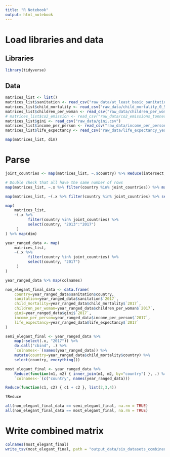 ```yaml
---
title: "R Notebook"
output: html_notebook
---
```


# Load libraries and data

## Libraries

```r
library(tidyverse)
```

## Data

```r
matrices_list <- list()
matrices_list$sanitation <- read_csv("raw_data/at_least_basic_sanitation_overall_access_percent.csv")
matrices_list$child_mortality <- read_csv("raw_data/child_mortality_0_5_year_olds_dying_per_1000_born.csv")
matrices_list$children_per_woman <- read_csv("raw_data/children_per_woman_total_fertility.csv")
# matrices_list$co2_emission <- read_csv("raw_data/co2_emissions_tonnes_per_person.csv")
matrices_list$gini <- read_csv("raw_data/gini.csv")
matrices_list$income_per_person <- read_csv("raw_data/income_per_person_gdppercapita_ppp_inflation_adjusted.csv")
matrices_list$life_expectancy <- read_csv("raw_data/life_expectancy_years.csv")

map(matrices_list, dim)
```

# Parse

```r
joint_countries <- map(matrices_list, ~.$country) %>% Reduce(intersect, .)

# Double check that all have the same number of rows
map(matrices_list, ~.x %>% filter(country %in% joint_countries)) %>% map(dim)

map(matrices_list, ~(.x %>% filter(country %in% joint_countries) %>% select(tail(names(.), 5))))

map(
    matrices_list, 
    ~(.x %>% 
          filter(country %in% joint_countries) %>% 
          select(country, "2013":"2017")
     )
) %>% map(dim)

year_ranged_data <- map(
    matrices_list, 
    ~(.x %>% 
          filter(country %in% joint_countries) %>% 
          select(country, "2017")
     )
)
```

```r
year_ranged_data %>% map(colnames)

non_elegant_final_data <- data.frame(
    country=year_ranged_data$sanitation$country,
    sanitation=year_ranged_data$sanitation$`2017`,
    child_mortality=year_ranged_data$child_mortality$`2017`,
    children_per_woman=year_ranged_data$children_per_woman$`2017`,
    gini=year_ranged_data$gini$`2017`,
    income_per_person=year_ranged_data$income_per_person$`2017`,
    life_expectancy=year_ranged_data$life_expectancy$`2017`
)

semi_elegant_final <- year_ranged_data %>% 
    map(~select(.x, "2017")) %>% 
    do.call("cbind", .) %>% 
    `colnames<-`(names(year_ranged_data)) %>%
    mutate(country=year_ranged_data$child_mortality$country) %>%
    select(country, everything())

most_elegant_final <- year_ranged_data %>% 
    Reduce(function(m1, m2) { inner_join(m1, m2, by="country") }, .) %>%
    `colnames<-`(c("country", names(year_ranged_data)))

Reduce(function(c1, c2) { c1 + c2 }, list(2,3,4))

?Reduce

all(non_elegant_final_data == semi_elegant_final, na.rm = TRUE)
all(non_elegant_final_data == most_elegant_final, na.rm = TRUE)
```

# Write combined matrix

```r
colnames(most_elegant_final)
write_tsv(most_elegant_final, path = "output_data/six_datasets_combined.tsv")
```
















